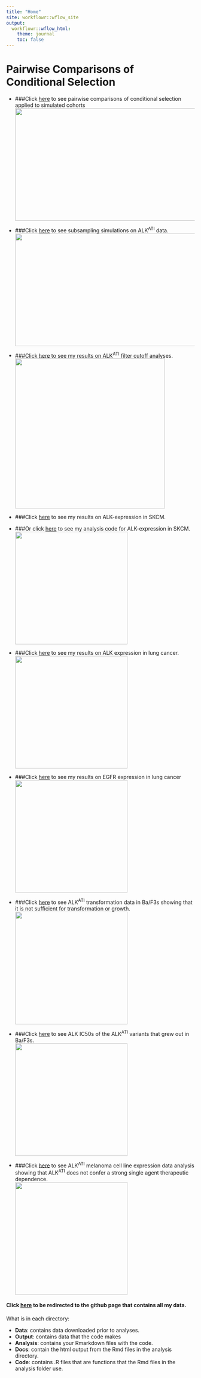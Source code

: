 ```yaml
---
title: "Home"
site: workflowr::wflow_site
output:
  workflowr::wflow_html:
    theme: journal
    toc: false
---
```


# **Pairwise Comparisons of Conditional Selection**  


* ###Click [here](pairwise_comparisons_conditional_selection_simulated_cohorts.html) to see pairwise comparisons of conditional selection applied to simulated cohorts
<img src="assets/atisubsamplingsims.png" width="600" height="300"  alt="">


* ###Click [here](alkati_subsampling_simulations.html) to see subsampling simulations on ALK^ATI^ data.  
<img src="assets/alkati_subsampling_simulations.png" width="600" height="300"  alt="">
  
* ###Click [here](ALKATI_Filter_Cutoff_Analysis.html) to see my results on ALK^ATI^ filter cutoff analyses.  
<img src="assets/aticutoffs.png" width="400" height="400"  alt="">
  
* ###Click [here](ALK_ExonImbalance_SKCM_Analysis.html) to see my results on ALK-expression in SKCM.  
* ###Or click [here](tcga_skcm_data_parser.html) to see my analysis code for ALK-expression in SKCM.  
<img src="assets/atiskcmexpression.png" width="300" height="300"  alt="">
* ###Click [here](TCGA_luad_data_parser.html) to see my results on ALK expression in lung cancer.  
<img src="assets/atiluadexpression.png" width="300" height="300"  alt="">

  
* ###Click [here](tcga_luad_data_parser_egfr.html) to see my results on EGFR expression in lung cancer  
<img src="assets/egfrluadexpression.png" width="300" height="300"  alt="">

  
* ###Click [here](baf3_alkati_transformations.html) to see ALK^ATI^ transformation data in Ba/F3s showing that it is not sufficient for transformation or growth.  
<img src="assets/baf3_alkati_transformations.png" width="300" height="300"  alt="">

* ###Click [here](alkati_crizotinib_ic50s.html) to see ALK IC50s of the ALK^ATI^ variants that grew out in Ba/F3s.  
<img src="assets/alkati_transformants_ic50s.png" width="300" height="300"  alt="">

* ###Click [here](alkati_ccle_depmap_sensitivity.html) to see ALK^ATI^ melanoma cell line expression data analysis showing that ALK^ATI^ does not confer a strong single agent therapeutic dependence.  
<img src="assets/ccle.png" width="300" height="300"  alt="">   


  
#### Click [here](https://github.com/pritchardlabatpsu/pair_con_select) to be redirected to the github page that contains all my data.  
What is in each directory:  
  
* __Data__: contains data downloaded prior to analyses.  
* __Output__: contains data that the code makes  
* __Analysis__: contains your Rmarkdown files with the code.  
* __Docs__: contain the html output from the Rmd files in the analysis directory.  
* __Code__: contains .R files that are functions that the Rmd files in the analysis folder use. 
